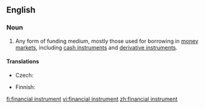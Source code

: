 ==English==
{{wikipedia}}
===Noun===
{{en-noun|head=[[financial]] [[instrument]]}}

# {{context|finance|lang=en}} Any form of funding medium, mostly those used for borrowing in [[money market]]s, including [[cash instrument]]s and [[derivative instrument]]s.

====Translations====
{{trans-top|instrument for borrowing}}
* Czech: {{t|cs|finanční nástroj|m}}
{{trans-mid}}
* Finnish: {{t+|fi|rahoitusinstrumentti}}
{{trans-bottom}}

[[fi:financial instrument]]
[[vi:financial instrument]]
[[zh:financial instrument]]